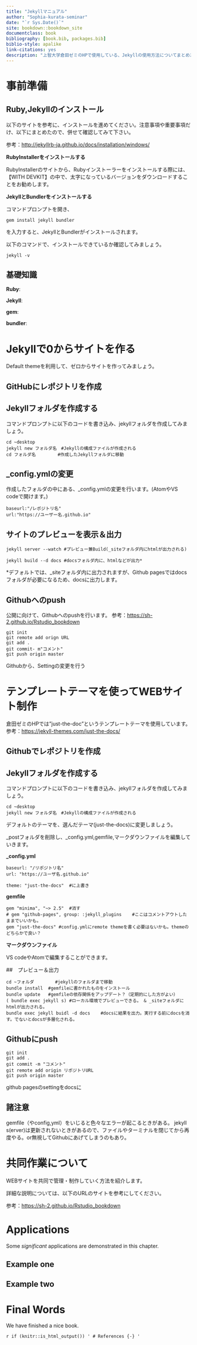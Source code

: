 ```yaml
--- 
title: "Jekyllマニュアル"
author: "Sophia-kurata-seminar"
date: "`r Sys.Date()`"
site: bookdown::bookdown_site
documentclass: book
bibliography: [book.bib, packages.bib]
biblio-style: apalike
link-citations: yes
description: "上智大学倉田ゼミのHPで使用している、Jekyllの使用方法についてまとめたサイトです。"
---
```


#  事前準備{-}

## Ruby,Jekyllのインストール  

以下のサイトを参考に、インストールを進めてください。注意事項や重要事項だけ、以下にまとめたので、併せて確認してみて下さい。

参考：<http://jekyllrb-ja.github.io/docs/installation/windows/>

<b>RubyInstallerをインストールする</b>  

RubyInstallerのサイトから、Rubyインストーラーをインストールする際には、【WITH DEVKIT】の中で、太字になっているバージョンをダウンロードすることをお勧めします。

<b>JekyllとBundlerをインストールする</b>  

コマンドプロンプトを開き、
```
gem install jekyll bundler
```
を入力すると、JekyllとBundlerがインストールされます。

以下のコマンドで、インストールできているか確認してみましょう。
```
jekyll -v
```

## 基礎知識

<b>Ruby</b>:  

<b>Jekyll</b>:  

<b>gem</b>:  

<b>bundler</b>:  



<!--chapter:end:index.Rmd-->

# Jekyllで0からサイトを作る

Default themeを利用して、ゼロからサイトを作ってみましょう。

## GitHubにレポジトリを作成

## Jekyllフォルダを作成する

コマンドプロンプトに以下のコードを書き込み、jekyllフォルダを作成してみましょう。

```
cd ~desktop
jekyll new フォルダ名　#Jekyllの構成ファイルが作成される
cd フォルダ名　　　　　#作成したJekyllフォルダに移動
```

##  _config.ymlの変更

作成したフォルダの中にある、_config.ymlの変更を行います。(AtomやVS codeで開けます。)

```
baseurl:"/レポジトリ名"
url:"https://ユーザー名.github.io"
```

## サイトのプレビューを表示＆出力

```
jekyll server --watch #プレビュー兼Build(_siteフォルダ内にhtmlが出力される)
 
jekyll build --d docs #docsフォルダ内に、htmlなどが出力*
```

*デフォルトでは、_siteフォルダ内に出力されますが、Github pagesではdocsフォルダが必要になるため、docsに出力します。

## Githubへのpush

公開に向けて、Githubへのpushを行います。
参考：<https://sh-2.github.io/Rstudio_bookdown>

```
git init
git remote add orign URL
git add .
git commit- m"コメント"
git push origin master
```

Githubから、Settingの変更を行う

<!--chapter:end:01-intro.Rmd-->

# テンプレートテーマを使ってWEBサイト制作

倉田ゼミのHPでは”just-the-doc”というテンプレートテーマを使用しています。
参考：<https://jekyll-themes.com/just-the-docs/>

## Githubでレポジトリを作成

## Jekyllフォルダを作成する

コマンドプロンプトに以下のコードを書き込み、jekyllフォルダを作成してみましょう。

```
cd ~desktop
jekyll new フォルダ名　#Jekyllの構成ファイルが作成される
```

デフォルトのテーマを、選んだテーマ(just-the-docs)に変更しましょう。

_postフォルダを削除し、_config.yml,gemfile,マークダウンファイルを編集していきます。

<b>_config.yml</b>
```
baseurl: "/リポジトリ名" 
url: "https://ユーザ名.github.io" 

theme: "just-the-docs"	#に上書き
```
<b>gemfile</b>
```
gem "minima", "~> 2.5"	#消す
# gem "github-pages", group: :jekyll_plugins	#ここはコメントアウトしたままでいいかも。
gem "just-the-docs"	#config.ymlにremote themeを書く必要はないかも。themeのどちらかで良い？
```
<b>マークダウンファイル</b>  

VS codeやAtomで編集することができます。

##　プレビュー＆出力
```
cd ~フォルダ 		#jekyllのフォルダまで移動
bundle install	#gemfileに書かれたものをインストール
bundle update 	#gemfileの依存関係をアップデート？（定期的にした方がよい）
( bundle exec jekyll s)	#ローカル環境でプレビューできる。 & _siteフォルダにhtmlが出力される。
bundle exec jekyll buidl -d docs	#docsに結果を出力。実行する前にdocsを消す。でないとdocsが多層化される。
```

## Githubにpush
```
git init
git add .
git commit -m "コメント"
git remote add origin リポジトリURL
git push origin master
```

github pagesのsettingをdocsに

## 諸注意
gemfile（やconfig,yml）をいじると色々なエラーが起こるときがある。
jekyll s(erver)は更新されないときがあるので、ファイルやターミナルを閉じてから再度やる。or無視してGithubにあげてしまうのもあり。

<!--chapter:end:02-literature.Rmd-->

#  共同作業について

WEBサイトを共同で管理・制作していく方法を紹介します。  

詳細な説明については、以下のURLのサイトを参考にしてください。

参考：<https://sh-2.github.io/Rstudio_bookdown>

<!--chapter:end:03-method.Rmd-->

# Applications

Some _significant_ applications are demonstrated in this chapter.

## Example one

## Example two

<!--chapter:end:04-application.Rmd-->

# Final Words

We have finished a nice book.

<!--chapter:end:05-summary.Rmd-->

`r if (knitr::is_html_output()) '
# References {-}
'`

<!--chapter:end:06-references.Rmd-->

